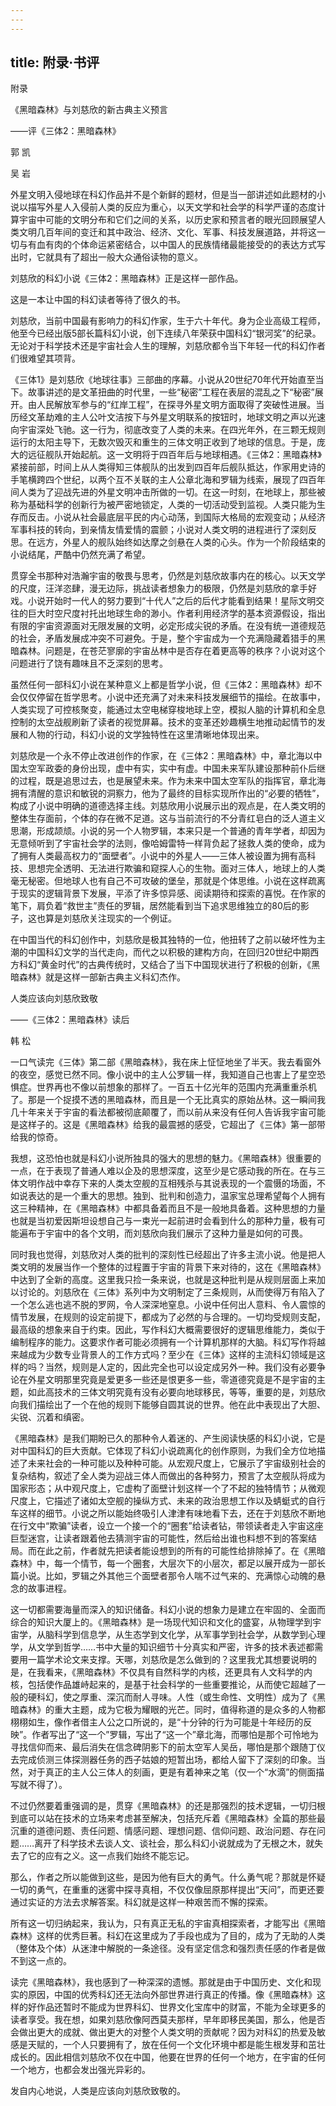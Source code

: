 ```yaml
---
---
---
```

title: 附录·书评
---



附录


《黑暗森林》与刘慈欣的新古典主义预言

——评《三体2：黑暗森林》


郭 凯

吴 岩

外星文明入侵地球在科幻作品并不是个新鲜的题材，但是当一部讲述如此题材的小说以描写外星人入侵前人类的反应为重心，以天文学和社会学的科学严谨的态度计算宇宙中可能的文明分布和它们之间的关系，以历史家和预言者的眼光回顾展望人类文明几百年间的变迁和其中政治、经济、文化、军事、科技发展道路，并将这一切与有血有肉的个体命运紧密结合，以中国人的民族情绪最能接受的的表达方式写出时，它就具有了超出一般大众通俗读物的意义。

刘慈欣的科幻小说《三体2：黑暗森林》正是这样一部作品。

这是一本让中国的科幻读者等待了很久的书。

刘慈欣，当前中国最有影响力的科幻作家，生于六十年代。身为企业高级工程师，他至今已经出版5部长篇科幻小说，创下连续八年荣获中国科幻“银河奖”的纪录。无论对于科学技术还是宇宙社会人生的理解，刘慈欣都令当下年轻一代的科幻作者们很难望其项背。

《三体1》是刘慈欣《地球往事》三部曲的序幕。小说从20世纪70年代开始直至当下。故事讲述的是文革扭曲的时代里，一些“秘密”工程在表层的混乱之下“秘密”展开。由人民解放军参与的“红岸工程”，在探寻外星文明方面取得了突破性进展。当历经文革劫难的主人公叶文洁按下与外星文明联系的按钮时，地球文明之声以光速向宇宙深处飞驰。这一行为，彻底改变了人类的未来。在四光年外，在三颗无规则运行的太阳主导下，无数次毁灭和重生的三体文明正收到了地球的信息。于是，庞大的远征舰队开始起航。这一文明将于四百年后与地球相遇。《三体2：黑暗森林》紧接前部，时间上从人类得知三体舰队的出发到四百年后舰队抵达，作家用史诗的手笔横跨四个世纪，以两个互不关联的主人公章北海和罗辑为线索，展现了四百年间人类为了迎战先进的外星文明冲击所做的一切。在这一时刻，在地球上，那些被称为基础科学的创新行为被严密地锁定，人类的一切活动受到监视。人类只能为生存而反击。小说从社会最底层平民的内心动荡，到国际大格局的宏观变动；从经济军事科技的转向，到亲情友情爱情的震颤；小说对人类文明的进程进行了深刻反思。在远方，外星人的舰队始终如达摩之剑悬在人类的心头。作为一个阶段结束的小说结尾，严酷中仍然充满了希望。

贯穿全书那种对浩瀚宇宙的敬畏与思考，仍然是刘慈欣故事内在的核心。以天文学的尺度，汪洋恣肆，漫无边际，挑战读者想象力的极限，仍然是刘慈欣的拿手好戏。小说开始时一代人的努力要到“十代人”之后的后代才能看到结果！星际文明交往的巨大时空尺度衬托出地球生命的渺小。作者利用经济学的基本资源假设，指出有限的宇宙资源面对无限发展的文明，必定形成尖锐的矛盾。在没有统一道德规范的社会，矛盾发展成冲突不可避免。于是，整个宇宙成为一个充满隐藏着猎手的黑暗森林。问题是，在苍茫寥廓的宇宙丛林中是否存在着更高等的秩序？小说对这个问题进行了饶有趣味且不乏深刻的思考。

虽然任何一部科幻小说在某种意义上都是哲学小说，但《三体2：黑暗森林》却不会仅仅停留在哲学思考。小说中还充满了对未来科技发展细节的描绘。在故事中，人类实现了可控核聚变，能通过太空电梯穿梭地球上空，模拟人脑的计算机和全息控制的太空战舰刷新了读者的视觉屏幕。技术的变革还妙趣横生地推动起情节的发展和人物的行动，科幻小说的文学独特性在这里清晰地体现出来。

刘慈欣是一个永不停止改进创作的作家，在《三体2：黑暗森林》中，章北海以中国太空军政委的身份出现，虚中有实，实中有虚。中国未来军队建设那种前仆后继的过程，既是追思过去，也是展望未来。作为未来中国太空军队的指挥官，章北海拥有清醒的意识和敏锐的洞察力，他为了最终的目标实现所作出的“必要的牺牲”，构成了小说中明确的道德选择主线。刘慈欣用小说展示出的观点是，在人类文明的整体生存面前，个体的存在微不足道。这与当前流行的不分青红皂白的泛人道主义思潮，形成颉颃。小说的另一个人物罗辑，本来只是一个普通的青年学者，却因为无意倾听到了宇宙社会学的法则，像哈姆雷特一样背负起了拯救人类的使命，成为了拥有人类最高权力的“面壁者”。小说中的外星人——三体人被设置为拥有高科技、思想完全透明、无法进行欺骗和窥探人心的生物。面对三体人，地球上的人类毫无秘密。但地球人也有自己不可攻破的堡垒，那就是个体思维。小说在这样疏离于现实的逻辑背景下发展，平添了许多惊异感、阅读期待和探索的喜悦。在作家的笔下，肩负着“救世主”责任的罗辑，居然能看到当下追求思维独立的80后的影子，这也算是刘慈欣关注现实的一个例证。

在中国当代的科幻创作中，刘慈欣是极其独特的一位，他扭转了之前以破坏性为主潮的中国科幻文学的当代走向，而代之以积极的建构方向，在回归20世纪中期西方科幻“黄金时代”的古典传统时，又结合了当下中国现状进行了积极的创新，《黑暗森林》就是这样一部新古典主义科幻杰作。





人类应该向刘慈欣致敬

——《三体2：黑暗森林》读后


韩 松

一口气读完《三体》第二部《黑暗森林》，我在床上怔怔地坐了半天。我去看窗外的夜空，感觉已然不同。像小说中的主人公罗辑一样，我知道自己也害上了星空恐惧症。世界再也不像以前想象的那样了。一百五十亿光年的范围内充满重重杀机了。那是一个捉摸不透的黑暗森林，而且是一个无比真实的原始丛林。这一瞬间我几十年来关于宇宙的看法都被彻底颠覆了，而以前从来没有任何人告诉我宇宙可能是这样子的。这是《黑暗森林》给我的最震撼的感受，它超出了《三体》第一部带给我的惊奇。

我想，这恐怕也就是科幻小说所独具的强大的思想的魅力。《黑暗森林》很重要的一点，在于表现了普通人难以企及的思想深度，这至少是它感动我的所在。在与三体文明作战中幸存下来的人类太空舰的互相残杀与其说表现的一个震慑的场面，不如说表达的是一个重大的思想。独到、批判和创造力，温家宝总理希望每个人拥有这三种精神，在《黑暗森林》中都具备着而且不是一般地具备着。这种思想的力量也就是当初爱因斯坦设想自己与一束光一起前进时会看到什么的那种力量，极有可能遍布于宇宙中的各个文明，而刘慈欣向我们展示了这种力量是如何的可畏。

同时我也觉得，刘慈欣对人类的批判的深刻性已经超出了许多主流小说。他是把人类文明的发展当作一个整体的过程置于宇宙的背景下来对待的，这在《黑暗森林》中达到了全新的高度。这里我只捡一条来说，也就是这种批判是从规则层面上来加以讨论的。刘慈欣在《三体》系列中为文明制定了三条规则，从而使得万有陷入了一个怎么逃也逃不脱的罗网，令人深深地窒息。小说中任何出人意料、令人震惊的情节发展，在规则的设定前提下，都成为了必然的与合理的。一切均受规则支配，最高级的想象来自于约束。因此，写作科幻大概需要很好的逻辑思维能力，类似于编制程序的能力。这要求作者可能必须拥有一个计算机那样的大脑。科幻写作将越来越成为少数专业背景人的工作方式吗？至少在《三体》这样的主流科幻领域是这样的吗？当然，规则是人定的，因此完全也可以设定成另外一种。我们没有必要争论在外星文明那里究竟是爱更多一些还是恨更多一些，零道德究竟是不是宇宙的主题，如此高技术的三体文明究竟有没有必要向地球移民，等等，重要的是，刘慈欣向我们描绘出了一个在他的规则下能够自圆其说的世界。他在此中表现出了大胆、尖锐、沉着和缜密。

《黑暗森林》是我们期盼已久的那种令人着迷的、产生阅读快感的科幻小说，它是对中国科幻的巨大贡献。它体现了科幻小说疏离化的创作原则，为我们全方位地描述了未来社会的一种可能以及种种可能。从宏观尺度上，它展示了宇宙级别社会的复杂结构，叙述了全人类为迎战三体人而做出的各种努力，预言了太空舰队将成为国家形态；从中观尺度上，它虚构了面壁计划这样一个了不起的独特情节；从微观尺度上，它描述了诸如太空舰的操纵方式、未来的政治思想工作以及蜻蜓式的自行车这样的细节。小说之所以能始终吸引人津津有味地看下去，还在于刘慈欣不断地在行文中“欺骗”读者，设立一个接一个的“圈套”给读者钻，带领读者走入宇宙这座巨型迷宫，让读者跟着他去猜测宇宙的可能性，然后给出谁也料想不到的答案结局。而在此之前，作者就先把读者能设想到的所有的可能性给排除掉了。在《黑暗森林》中，每一个情节，每一个圈套，大层次下的小层次，都足以展开成为一部长篇小说。比如，罗辑之外其他三个面壁者那令人喘不过气来的、充满惊心动魄的悬念的故事进程。

这一切都需要海量而深入的知识储备。科幻小说的想象力是建立在牢固的、全面而综合的知识大厦上的。《黑暗森林》是一场现代知识和文化的盛宴，从物理学到宇宙学，从脑科学到信息学，从生态学到文化学，从军事学到社会学，从数学到心理学，从文学到哲学……书中大量的知识细节十分真实和严密，许多的技术表述都需要用一篇学术论文来支撑。天哪，刘慈欣是怎么做到的？这里我尤其想要说明的是，在我看来，《黑暗森林》不仅具有自然科学的内核，还更具有人文科学的内核，包括使作品雄峙起来的，是基于社会科学的一些重要推论，从而使它超越了一般的硬科幻，使之厚重、深沉而耐人寻味。人性（或生命性、文明性）成为了《黑暗森林》的重大主题，成为它极为耀眼的光芒。同时，值得称道的是众多的人物都栩栩如生，像作者借主人公之口所说的，是“十分钟的行为可能是十年经历的反映”。作者写出了“这一个”罗辑，写出了“这一个”章北海，而哪怕是那个可怜地为寻找信仰而来、最后消失在信念碑阴影下的前太空军人吴岳，哪怕是那个跟随丁仪去完成侦测三体探测器任务的西子姑娘的短暂出场，都给人留下了深刻的印象。当然，对于真正的主人公三体人的刻画，更是有着神来之笔（仅一个“水滴”的侧面描写就不得了）。

不过仍然要着重强调的是，贯穿《黑暗森林》的还是那强烈的技术逻辑，一切归根到底可以站在技术的立场来考虑甚至解决，包括充斥着《黑暗森林》全篇的那些最沉重的道德问题、责任问题、情感问题、理想问题、信仰问题、政治问题、存在问题……离开了科学技术去谈人文、谈社会，那么科幻小说就成为了无根之木，就失去了它的应有之义。这一点我们始终不能忘记。

那么，作者之所以能做到这些，是因为他有巨大的勇气。什么勇气呢？那就是怀疑一切的勇气，在重重的迷雾中探寻真相，不仅仅像屈原那样提出“天问”，而更还要通过实证的方法去求解答案。科幻就是这样一种艰苦而不懈的探索。

所有这一切归纳起来，我认为，只有真正无私的宇宙真相探索者，才能写出《黑暗森林》这样的优秀巨著。科幻在这里成为了手段也成为了目的，成为了无助的人类（整体及个体）从迷津中解脱的一条途径。没有坚定信念和强烈责任感的作者是做不到这一点的。

读完《黑暗森林》，我也感到了一种深深的遗憾。那就是由于中国历史、文化和现实的原因，中国的优秀科幻还无法向外部世界进行真正的传播。像《黑暗森林》这样的好作品还暂时不能成为世界科幻、世界文化宝库中的财富，不能为全球更多的读者享受。我在想，如果刘慈欣像阿西莫夫那样，早年即移民美国，那么，他是否会做出更大的成就、做出更大的对整个人类文明的贡献呢？因为对科幻的热爱及敏感是天赋的，一个人只要拥有了，放在任何一个文化环境中都是能生根发芽和茁壮成长的。因此相信刘慈欣不仅在中国，他要在世界的任何一个地方，在宇宙的任何一个地方，也都会发出强光异彩的。

发自内心地说，人类是应该向刘慈欣致敬的。